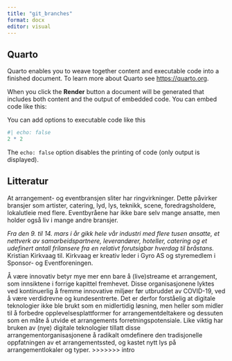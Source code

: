 ```yaml
---
title: "git_branches"
format: docx
editor: visual
---
```


## Quarto

Quarto enables you to weave together content and executable code into a finished document.
To learn more about Quarto see <https://quarto.org>.


When you click the **Render** button a document will be generated that includes both content and the output of embedded code.
You can embed code like this:


You can add options to executable code like this

```r
#| echo: false
2 * 2
```

The `echo: false` option disables the printing of code (only output is displayed).

## Litteratur 

At arrangement- og eventbransjen sliter har ringvirkninger.
Dette påvirker bransjer som artister, catering, lyd, lys, teknikk, scene, foredragsholdere, lokalutleie med flere.
Eventbyråene har ikke bare selv mange ansatte, men holder også liv i mange andre bransjer.

*Fra den 9. til 14. mars i år gikk hele vår industri med flere tusen ansatte, et nettverk av samarbeidspartnere, leverandører, hoteller, catering og et udefinert antall frilansere fra en relativt forutsigbar hverdag til bråstans.* Kristian Kirkvaag til.
Kirkvaag er kreativ leder i Gyro AS og styremedlem i Sponsor- og Eventforeningen.

Å være innovativ betyr mye mer enn bare å (live)streame et arrangement, som innsiktene i forrige kapittel fremhevet.
Disse organisasjonene lyktes ved kontinuerlig å fremme innovative miljøer før utbruddet av COVID-19, ved å være verdidrevne og kundesentrerte.
Det er derfor forståelig at digitale teknologier ikke ble brukt som en midlertidig løsning, men heller som midler til å forbedre opplevelsesplattformer for arrangementdeltakere og dessuten som en måte å utvide et arrangements forretningspotensiale.
Like viktig har bruken av (nye) digitale teknologier tillatt disse arrangementorganisasjonene å radikalt omdefinere den tradisjonelle oppfatningen av et arrangementssted, og kastet nytt lys på arrangementlokaler og typer.
>>>>>>> intro
